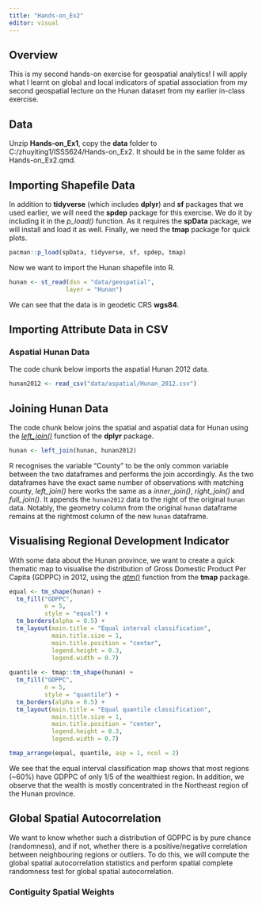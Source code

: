 ```yaml
---
title: "Hands-on_Ex2"
editor: visual
---
```


## Overview

This is my second hands-on exercise for geospatial analytics! I will apply what I learnt on global and local indicators of spatial association from my second geospatial lecture on the Hunan dataset from my earlier in-class exercise.

## Data

Unzip **Hands-on_Ex1**, copy the **data** folder to C:/zhuyiting1/ISSS624/Hands-on_Ex2. It should be in the same folder as Hands-on_Ex2.qmd.

## Importing Shapefile Data

In addition to **tidyverse** (which includes **dplyr**) and **sf** packages that we used earlier, we will need the **spdep** package for this exercise. We do it by including it in the *p_load()* function. As it requires the **spData** package, we will install and load it as well. Finally, we need the **tmap** package for quick plots.

```r
pacman::p_load(spData, tidyverse, sf, spdep, tmap)
```

Now we want to import the Hunan shapefile into R.

```r
hunan <- st_read(dsn = "data/geospatial",
                layer = "Hunan")
```

We can see that the data is in geodetic CRS **wgs84**.

## Importing Attribute Data in CSV

### Aspatial Hunan Data

The code chunk below imports the aspatial Hunan 2012 data.

```r
hunan2012 <- read_csv("data/aspatial/Hunan_2012.csv")
```

## Joining Hunan Data

The code chunk below joins the spatial and aspatial data for Hunan using the [*left_join()*](https://dplyr.tidyverse.org/reference/mutate-joins.html) function of the **dplyr** package.

```r
hunan <- left_join(hunan, hunan2012)
```

R recognises the variable "County" to be the only common variable between the two dataframes and performs the join accordingly. As the two dataframes have the exact same number of observations with matching county, *left_join()* here works the same as a *inner_join()*, *right_join()* and *full_join()*. It appends the `hunan2012` data to the right of the original `hunan` data. Notably, the geometry column from the original `hunan` dataframe remains at the rightmost column of the new `hunan` dataframe.

## Visualising Regional Development Indicator

With some data about the Hunan province, we want to create a quick thematic map to visualise the distribution of Gross Domestic Product Per Capita (GDPPC) in 2012, using the [*qtm()*](https://www.rdocumentation.org/packages/tmap/versions/3.3-3/topics/qtm) function from the **tmap** package.

```r
equal <- tm_shape(hunan) +
  tm_fill("GDPPC",
          n = 5,
          style = "equal") +
  tm_borders(alpha = 0.5) +
  tm_layout(main.title = "Equal interval classification",
            main.title.size = 1,
            main.title.position = "center",
            legend.height = 0.3, 
            legend.width = 0.7)
  
quantile <- tmap::tm_shape(hunan) +
  tm_fill("GDPPC",
          n = 5,
          style = "quantile") +
  tm_borders(alpha = 0.5) +
  tm_layout(main.title = "Equal quantile classification",
            main.title.size = 1,
            main.title.position = "center",
            legend.height = 0.3, 
            legend.width = 0.7)

tmap_arrange(equal, quantile, asp = 1, ncol = 2)
```

We see that the equal interval classification map shows that most regions (\~60%) have GDPPC of only 1/5 of the wealthiest region. In addition, we observe that the wealth is mostly concentrated in the Northeast region of the Hunan province.

## Global Spatial Autocorrelation

We want to know whether such a distribution of GDPPC is by pure chance (randomness), and if not, whether there is a positive/negative correlation between neighbouring regions or outliers. To do this, we will compute the global spatial autocorrelation statistics and perform spatial complete randomness test for global spatial autocorrelation.

### Contiguity Spatial Weights
